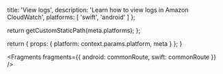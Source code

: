 
  title: 'View logs',
  description: 'Learn how to view logs in Amazon CloudWatch',
  platforms: [
    'swift',
    'android'
  ]
};

  return getCustomStaticPath(meta.platforms);
};

  return {
    props: {
      platform: context.params.platform,
      meta
    }
  };
}


<Fragments
  fragments={{
    android: commonRoute,
    swift: commonRoute
  }}
/>
